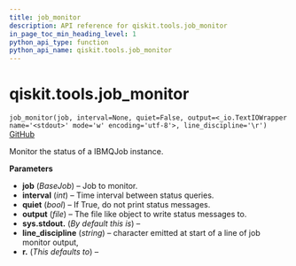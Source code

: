 ```yaml
---
title: job_monitor
description: API reference for qiskit.tools.job_monitor
in_page_toc_min_heading_level: 1
python_api_type: function
python_api_name: qiskit.tools.job_monitor
---
```


# qiskit.tools.job\_monitor

<span id="qiskit.tools.job_monitor" />

`job_monitor(job, interval=None, quiet=False, output=<_io.TextIOWrapper name='<stdout>' mode='w' encoding='utf-8'>, line_discipline='\r')` [GitHub](https://github.com/qiskit/qiskit/tree/stable/0.22/qiskit/tools/monitor/job_monitor.py "view source code")

Monitor the status of a IBMQJob instance.

**Parameters**

*   **job** (*BaseJob*) – Job to monitor.
*   **interval** (*int*) – Time interval between status queries.
*   **quiet** (*bool*) – If True, do not print status messages.
*   **output** (*file*) – The file like object to write status messages to.
*   **sys.stdout.** (*By default this is*) –
*   **line\_discipline** (*string*) – character emitted at start of a line of job monitor output,
*   **r.** (*This defaults to*) –


